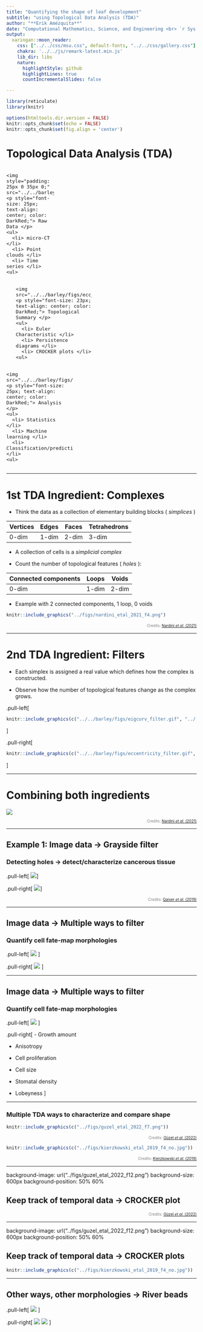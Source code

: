 ```yaml
---
title: "Quantifying the shape of leaf development"
subtitle: "using Topological Data Analysis (TDA)"
author: "**Erik Amézquita**"
date: "Computational Mathematics, Science, and Engineering <br> `r Sys.Date()`"
output:
  xaringan::moon_reader:
    css: ["../../css/msu.css", default-fonts, "../../css/gallery.css"]
    chakra: '../../js/remark-latest.min.js'
    lib_dir: libs
    nature:
      highlightStyle: github
      highlightLines: true
      countIncrementalSlides: false

---
```


```r
library(reticulate)
library(knitr)

options(htmltools.dir.version = FALSE)
knitr::opts_chunk$set(echo = FALSE)
knitr::opts_chunk$set(fig.align = 'center')
```

# Topological Data Analysis (TDA)

<div class="row">
  <div class="column" style="max-width:25%; font-size: 15px;">
    <img style="padding: 25px 0 35px 0;" src="../../barley/figs/S019_L0_1.gif">
    <p style="font-size: 25px; text-align: center; color: DarkRed;"> Raw Data </p>
    <ul>
      <li> micro-CT </li>
      <li> Point clouds </li>
      <li> Time series </li>
    <ul>
  </div>
  <div class="column" style="max-width:40%; padding: 0 25px 0 25px; font-size: 15px;">
    <img src="../../barley/figs/ecc_X.gif">
    <p style="font-size: 23px; text-align: center; color: DarkRed;"> Topological Summary </p>
    <ul>
      <li> Euler Characteristic </li>
      <li> Persistence diagrams </li>
      <li> CROCKER plots </li>
    <ul>
  </div>
  <div class="column" style="max-width:35%; font-size: 15px;">
    <img src="../../barley/figs/svm_mds_ect.gif">
    <p style="font-size: 25px; text-align: center; color: DarkRed;"> Analysis </p>
    <ul>
      <li> Statistics </li>
      <li> Machine learning </li>
      <li> Classification/prediction </li>
    <ul>
  </div>
</div>

---

# 1st TDA Ingredient: Complexes

- Think the data as a collection of elementary building blocks ( _simplices_ )

Vertices | Edges | Faces | Tetrahedrons
---------|-------|-------|-------
  0-dim  | 1-dim | 2-dim | 3-dim

- A collection of cells is a _simplicial complex_

- Count the number of topological features ( _holes_ ):

Connected components | Loops | Voids
---------------------|-------|-------
       0-dim         | 1-dim | 2-dim

- Example with 2 connected components, 1 loop, 0 voids

```r
knitr::include_graphics("../figs/nardini_etal_2021_f4.png")
```
<p style="font-size: 10px; text-align: right; color: Grey;"> Credits: <a href="https://doi.org/10.1371/journal.pcbi.1009094">Nardini <em>et al.</em> (2021)</a></p>

---

# 2nd TDA Ingredient: Filters

- Each simplex is assigned a real value which defines how the complex is constructed.

- Observe how the number of topological features change as the complex grows.

.pull-left[
```r
knitr::include_graphics(c("../../barley/figs/eigcurv_filter.gif", "../../barley/figs/gaussian_density_filter.gif"))
```
]

.pull-right[
```r
knitr::include_graphics(c("../../barley/figs/eccentricity_filter.gif", "../../barley/figs/vrips_ver2.gif"))
```
]

---

# Combining both ingredients

![](../figs/nardini_etal_2021_f6.png)
<p style="font-size: 10px; text-align: right; color: Grey;"> Credits: <a href="https://doi.org/10.1371/journal.pcbi.1009094">Nardini <em>et al.</em> (2021)</a></p>

---

## Example 1: Image data &rarr; Grayside filter

### Detecting holes &rarr; detect/characterize cancerous tissue

.pull-left[
![](https://ars.els-cdn.com/content/image/1-s2.0-S1361841518302688-gr1.jpg)
]

.pull-right[
![](https://ars.els-cdn.com/content/image/1-s2.0-S1361841518302688-gr2.jpg)
]

<p style="font-size: 10px; text-align: right; color: Grey;"> Credits: <a href="https://doi.org/10.1016/j.media.2019.03.014">Qaiser <em>et al.</em> (2019)</a></p>

---

## Image data &rarr; Multiple ways to filter

### Quantify cell fate-map morphologies

.pull-left[
![](../figs/kierzkowski_etal_2019_s6_ln.jpg)
<p style="font-size: 10px; text-align: right; color: Grey;"> Credits: <a href="https://doi.org/10.1016/j.cell.2019.05.011">Kierzkowski <em>et al.</em> (2019)</a></p>
]

.pull-right[
![](https://ars.els-cdn.com/content/image/1-s2.0-S1361841518302688-gr2.jpg)
<p style="font-size: 10px; text-align: right; color: Grey;"> Credits: <a href="https://doi.org/10.1016/j.media.2019.03.014">Qaiser <em>et al.</em> (2019)</a></p>
]

---

## Image data &rarr; Multiple ways to filter

### Quantify cell fate-map morphologies

.pull-left[
![](../figs/kierzkowski_etal_2019_s6_ln.jpg)
<p style="font-size: 10px; text-align: right; color: Grey;"> Credits: <a href="https://doi.org/10.1016/j.cell.2019.05.011">Kierzkowski <em>et al.</em> (2019)</a></p>
]

.pull-right[
- Growth amount

- Anisotropy

- Cell proliferation

- Cell size

- Stomatal density

- Lobeyness
]

---

### Multiple TDA ways to characterize and compare shape

```r
knitr::include_graphics(c("../figs/guzel_etal_2022_f7.png"))
```
<p style="font-size: 10px; text-align: right; color: Grey;"> Credits: <a href="https://arxiv.org/abs/2206.03973">Güzel <em>et al.</em> (2022)</a></p>

```r
knitr::include_graphics(c("../figs/kierzkowski_etal_2019_f4_no.jpg"))
```
<p style="font-size: 10px; text-align: right; color: Grey;"> Credits: <a href="https://doi.org/10.1016/j.cell.2019.05.011">Kierzkowski <em>et al.</em> (2019)</a></p>

---

background-image: url("../figs/guzel_etal_2022_f12.png")
background-size: 600px
background-position: 50% 60%

## Keep track of temporal data &rarr; CROCKER plot

<p style="font-size: 10px; text-align: right; color: Grey;"> Credits: <a href="https://arxiv.org/abs/2204.06321">Güzel <em>et al.</em> (2022)</a></p>

---

background-image: url("../figs/guzel_etal_2022_f12.png")
background-size: 600px
background-position: 50% 60%

## Keep track of temporal data &rarr; CROCKER plots

```r
knitr::include_graphics(c("../figs/kierzkowski_etal_2019_f4_no.jpg"))
```

---

## Other ways, other morphologies &rarr; River beads

.pull-left[
![](../figs/kierzkowski_etal_2019_f6_fkgl.jpg)
<p style="font-size: 10px; text-align: right; color: Grey;"> Credits: <a href="https://doi.org/10.1016/j.cell.2019.05.011">Kierzkowski <em>et al.</em> (2019)</a></p>
]

.pull-right[
![](https://agupubs.onlinelibrary.wiley.com/cms/asset/3034ccf4-7f5c-4aa3-8a3f-b623c036e9da/jgrf21136-fig-0002-m.jpg)
![](https://agupubs.onlinelibrary.wiley.com/cms/asset/253b03cc-7347-4551-9423-2df214c0d6c6/jgrf21136-fig-0003-m.jpg)
<p style="font-size: 10px; text-align: right; color: Grey;"> Credits: <a href="https://doi.org/10.1029/2019JF005206">Hiatt <em>et al.</em> (2019)</a></p>
]